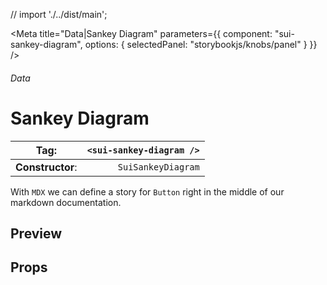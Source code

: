 
// import './../dist/main';

<Meta
	title="Data|Sankey Diagram"
	parameters={{
		component: "sui-sankey-diagram",
		options: { selectedPanel: "storybookjs/knobs/panel" }
	}}
/>

###### Data

# Sankey Diagram

| **Tag**:         | `<sui-sankey-diagram />` |
| ---------------- | -----------------------: |
| **Constructor**: |       `SuiSankeyDiagram` |

With `MDX` we can define a story for `Button` right in the middle of our
markdown documentation.

## Preview

## Props

